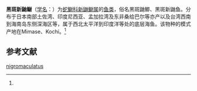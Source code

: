 {{Speciesbox
| name = 黑斑新鼬鳚
| status = 
| status_system = 
| image = 
| genus = Neobythites
| species = nigromaculatus
| authority = (Kamohara, 1938)<ref name='id6856'>{{cite web| url =http://www.bioinfo.cn/db05/BjdwSpecies.php?action=view&id=6856| title =黑斑新鼬鳚| work =《中国动物物种编目数据库》| publisher =中国科学院微生物研究所| author =中国科学院动物研究所| accessdate =2009-04-11| deadurl =yes| archiveurl =https://web.archive.org/web/20160305054630/http://www.bioinfo.cn/db05/BjdwSpecies.php?action=view&id=6856| archivedate =2016-03-05}}</ref>
}}

'''黑斑新鼬鳚'''（[[学名|学名]]：{{lang|la|''Neobythites nigromaculatus''}}）为[[蛇鳚科|蛇鳚科]][[新鼬鳚属|新鼬鳚属]]的[[鱼类|鱼类]]，俗名黑斑鼬鲫、黑斑新鼬鱼。分布于日本南部土佐湾、印度尼西亚、孟加拉湾及东非桑给巴尔等亦产以及台湾西南到海南岛东侧深海区等，属于西北太平洋到印度洋等处的底层海鱼。该物种的模式产地在Mimase、Kochi。<ref name='id6856'/>

== 参考文献 ==
{{reflist}}

{{Wikispecies|Neobythites nigromaculatus}}
{{Taxonbar|from=Q11179098}}

[[Category:新鼬鳚属|nigromaculatus]]


{{鱸形目小作品}}